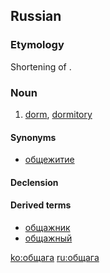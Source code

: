 ==Russian==

===Etymology===
Shortening of {{term|общежитие||sc=Cyrl|tr=obščežítie|lang=ru}}.

===Noun===
{{ru-noun|g=f|tr=obščága|sg=обща́га|pl=общаги}}

# {{colloquial|lang=ru}} [[dorm]], [[dormitory]]

====Synonyms====
*[[общежитие]]

====Declension====
{{ru-noun-inan-vel-а-1|общаг|обща́г}}

====Derived terms====
*[[общажник]] {{pos n}}
*[[общажный]] {{pos a}}

[[ko:общага]]
[[ru:общага]]